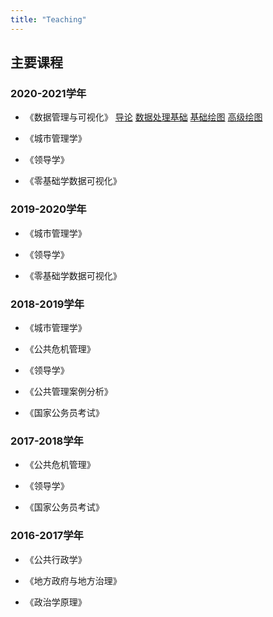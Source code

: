 ```yaml
---
title: "Teaching"
---
```


## 主要课程

### 2020-2021学年

- 《数据管理与可视化》 [导论](/datavis/lecture1/lecture1.html) [数据处理基础](/datavis/lecture2/lecture2.html)
[基础绘图](/datavis/lecture3/lecture3.html)
[高级绘图](/datavis/lecture4/lecture4.html)

- 《城市管理学》

- 《领导学》

- 《零基础学数据可视化》

### 2019-2020学年

- 《城市管理学》

- 《领导学》

- 《零基础学数据可视化》

### 2018-2019学年

- 《城市管理学》

- 《公共危机管理》

- 《领导学》

- 《公共管理案例分析》

- 《国家公务员考试》

### 2017-2018学年

- 《公共危机管理》

- 《领导学》

- 《国家公务员考试》

### 2016-2017学年

- 《公共行政学》

- 《地方政府与地方治理》

- 《政治学原理》

